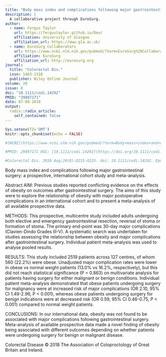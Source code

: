 ```yaml
---
title: "Body mass index and complications following major gastrointestinal surgery: a prospective, international cohort study and meta-analysis."
description: |
  A collaborative project through EuroSurg.
author:
  - name: Fergus Taylor 
    url: https://fergustaylor.github.io/Dev/
    affiliation: University of Glasgow
    affiliation_url: https://www.gla.ac.uk/
  - name: EuroSurg Collaborators
    url: https://www.ncbi.nlm.nih.gov/pubmed/?term=EuroSurg%20Collaborative%5BCorporate%20Author%5D
    affiliation: EuroSurg
    affiliation_url: http://eurosurg.org
journal: 
  title: "Colorectal Dis."
  issn: 1463-1318
  publisher: Wiley Online Journal
volume: 20
issue: 8
doi: "10.1111/codi.14292"
PMID: "29897171"
date: 07-09-2018
output:
  radix::radix_article:
    self_contained: false
---
```


```r
Sys.setenv(TZ='GMT')
knitr::opts_chunk$set(echo = FALSE)
```

```r
#[NCBI](https://www.ncbi.nlm.nih.gov/pubmed/?term=Body+mass+index+and+complications+following+major+gastrointestinal+surgery%3A+a+prospective%2C+international+cohort+study+and+meta%E2%80%90analysis)

#PMID: 29897171 DOI: [10.1111/codi.14292](https://doi.org/10.1111/codi.14292)

#Colorectal Dis. 2018 Aug;20(8):O215-O225. doi: 10.1111/codi.14292. Epub 2018 Jul 9.
```

Body mass index and complications following major gastrointestinal surgery: a prospective, international cohort study and meta-analysis.

Abstract
AIM:
Previous studies reported conflicting evidence on the effects of obesity on outcomes after gastrointestinal surgery. The aims of this study were to explore the relationship of obesity with major postoperative complications in an international cohort and to present a meta-analysis of all available prospective data.

METHODS:
This prospective, multicentre study included adults undergoing both elective and emergency gastrointestinal resection, reversal of stoma or formation of stoma. The primary end-point was 30-day major complications (Clavien-Dindo Grades III-V). A systematic search was undertaken for studies assessing the relationship between obesity and major complications after gastrointestinal surgery. Individual patient meta-analysis was used to analyse pooled results.

RESULTS:
This study included 2519 patients across 127 centres, of whom 560 (22.2%) were obese. Unadjusted major complication rates were lower in obese vs normal weight patients (13.0% vs 16.2%, respectively), but this did not reach statistical significance (P = 0.863) on multivariate analysis for patients having surgery for either malignant or benign conditions. Individual patient meta-analysis demonstrated that obese patients undergoing surgery for malignancy were at increased risk of major complications (OR 2.10, 95% CI 1.49-2.96, P < 0.001), whereas obese patients undergoing surgery for benign indications were at decreased risk (OR 0.59, 95% CI 0.46-0.75, P < 0.001) compared to normal weight patients.

CONCLUSIONS:
In our international data, obesity was not found to be associated with major complications following gastrointestinal surgery. Meta-analysis of available prospective data made a novel finding of obesity being associated with different outcomes depending on whether patients were undergoing surgery for benign or malignant disease.

Colorectal Disease © 2018 The Association of Coloproctology of Great Britain and Ireland.